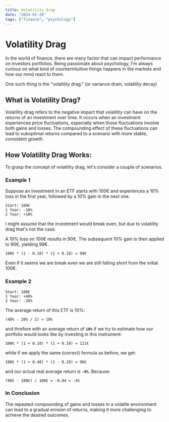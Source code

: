 ```yaml
---
title: Volatility drag
date: "2024-02-28"
tags: ["finance", "psychology"]
---
```


# Volatility Drag

In the world of finance, there are many factor that can impact performance on investors portfolios. Being passionate about psychology, I'm always curious on what kind of counterintuitive things happens in the markets and how our mind react to them.

One such thing is the "volatility drag." (or variance drain, volatility decay)

## What is Volatility Drag?
Volatility drag refers to the negative impact that volatility can have on the returns of an investment over time. It occurs when an investment experiences price fluctuations, especially when those fluctuations involve both gains and losses. The compounding effect of these fluctuations can lead to suboptimal returns compared to a scenario with more stable, consistent growth.

## How Volatility Drag Works:
To grasp the concept of volatility drag, let's consider a couple of scenarios.

### Example 1

Suppose an investment in an ETF starts with 100€ and experiences a 10% loss in the first year, followed by a 10% gain in the next one.

```
Start: 100€
1 Year: -10%
2 Year: +10%
```

I might assume that the investment would break even, but due to volatility drag that's not the case.

A 10% loss on 100€ results in 90€.
The subsequent 10% gain is then applied to 90€, yielding 99€.

```
100€ * (1 - 0.10) * (1 + 0.10) = 99€
```

Even if it seems we are break even we are still falling short from the initial 100€.

### Example 2

```
Start: 100€
1 Year: +40%
2 Year: -20%
```

The average return of this ETF is 10%:

```
(40% - 20% / 2) = 10%
```

and threfore with an average return of **`10%`** if we try to estimate how our portfolio would looks like by investing in this instrument:

```
100€ * (1 + 0.10) * (1 + 0.10) = 121€
```

while if we apply the same (correct) formula as before, we get:

```
100€ * (1 + 0.40) * (1 - 0.20) = 96€
```

and our actual real average return is **`-4%`**. Because:

```
(96€ - 100€) / 100€ = -0.04 = -4%
```

### In Conclusion

The repeated compounding of gains and losses in a volatile environment can lead to a gradual erosion of returns, making it more challenging to achieve the desired outcomes.
